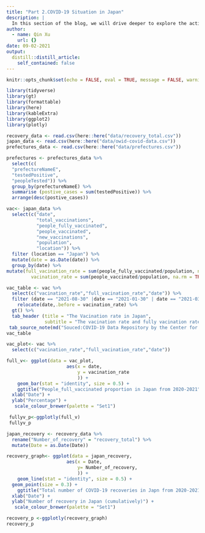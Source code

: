 ```yaml
---
title: "Part 2.COVID-19 Situation in Japan"
description: |
  In this section of the blog, we will drive deeper to explore the action that has been taken into account to fight COVID-19 in Japan by looking at it's COVID-19 recovery rate, and the vacinnation rate.
author:
  - name: Qin Xu
    url: {}
date: 09-02-2021
output:
  distill::distill_article:
    self_contained: false
---
```

```r
knitr::opts_chunk$set(echo = FALSE, eval = TRUE, message = FALSE, warning = FALSE)
```

```r
library(tidyverse)
library(gt)
library(formattable)
library(here)
library(kableExtra)
library(ggplot2)
library(plotly)
```

```r
recovery_data <- read.csv(here::here("data/recovery_total.csv"))
japan_data <- read.csv(here::here("data/owid-covid-data.csv"))
prefectures_data <- read.csv(here::here("data/prefectures.csv"))
```

```r
prefectures <- prefectures_data %>%
  select(c(
  "prefectureNameE",
  "testedPositive",
  "peopleTested")) %>% 
  group_by(prefectureNameE) %>% 
  summarise (postive_cases = sum(testedPositive)) %>% 
  arrange(desc(postive_cases)) 

```





```r
vac<- japan_data %>% 
  select(c("date",
           "total_vaccinations",
           "people_fully_vaccinated",
           "people_vaccinated",
           "new_vaccinations",
           "population",
           "location")) %>% 
  filter (location == "Japan") %>% 
  mutate(date = as.Date(date)) %>% 
  group_by(date) %>% 
mutate(full_vacination_rate = sum(people_fully_vaccinated/population, na.rm = TRUE),
         vacination_rate = sum(people_vaccinated/population, na.rm = TRUE))
```

```r
vac_table <- vac %>%  
  select(c("vacination_rate","full_vacination_rate","date")) %>% 
  filter (date == "2021-08-30" |date == "2021-01-30" | date == "2021-03-30" |date == "2021-04-30" | date == "2021-05-30" |date == "2021-06-30" | date == "2021-07-30")%>% 
    relocate(date,.before = vacination_rate) %>% 
  gt() %>% 
  tab_header (title = "The Vacination rate in Japan",
              subtitle = "The vacination rate and fully vacination rate 2020 vs 2021 in Japan ") %>% 
 tab_source_note(md("Souced:COVID-19 Data Repository by the Center for Systems Science and Engineering (CSSE) at Johns Hopkins University (JHU)"))
vac_table

```


```r
vac_plot<- vac %>% 
  select(c("vacination_rate","full_vacination_rate","date"))

full_v<- ggplot(data = vac_plot, 
                      aes(x = date,
                          y = vacination_rate
                          )) +
    geom_bar(stat = "identity", size = 0.5) +
    ggtitle("People_full_vaccinated proportion in Japan from 2020-2021") +
  xlab("Date") + 
  ylab("Percentage") +
   scale_colour_brewer(palette = "Set1")

 fullyv_p<-ggplotly(full_v)
 fullyv_p
```



```r
japan_recovery <- recovery_data %>% 
  rename("Number_of_recovery" = "recovery_total") %>%  
  mutate(Date = as.Date(Date)) 
```

```r
recovery_graph<- ggplot(data = japan_recovery, 
                      aes(x = Date,
                          y= Number_of_recovery,
                          )) +
    geom_line(stat = "identity", size = 0.5) +
  geom_point(size = 0.3) +
    ggtitle("Total number of COVID-19 recoveries in Japn from 2020-2021") +
  xlab("Date") + 
  ylab("Number of recovery in Japan (cumulatively)") +
   scale_colour_brewer(palette = "Set1")

recovery_p <-ggplotly(recovery_graph)
recovery_p
```


